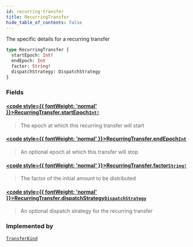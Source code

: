 ```yaml
---
id: recurring-transfer
title: RecurringTransfer
hide_table_of_contents: false
---
```








The specific details for a recurring transfer

```graphql
type RecurringTransfer {
  startEpoch: Int!
  endEpoch: Int
  factor: String!
  dispatchStrategy: DispatchStrategy
}
```


### Fields

#### [<code style={{ fontWeight: 'normal' }}>RecurringTransfer.<b>startEpoch</b></code>](#)<Bullet />[`Int!`](/docs/testnet/graphql/scalars/int) <Badge class="secondary" text="non-null"/> <Badge class="secondary" text="scalar"/>
> The epoch at which this recurring transfer will start
> 

#### [<code style={{ fontWeight: 'normal' }}>RecurringTransfer.<b>endEpoch</b></code>](#)<Bullet />[`Int`](/docs/testnet/graphql/scalars/int) <Badge class="secondary" text="scalar"/>
> An optional epoch at which this transfer will stop
> 

#### [<code style={{ fontWeight: 'normal' }}>RecurringTransfer.<b>factor</b></code>](#)<Bullet />[`String!`](/docs/testnet/graphql/scalars/string) <Badge class="secondary" text="non-null"/> <Badge class="secondary" text="scalar"/>
> The factor of the initial amount to be distributed
> 

#### [<code style={{ fontWeight: 'normal' }}>RecurringTransfer.<b>dispatchStrategy</b></code>](#)<Bullet />[`DispatchStrategy`](/docs/testnet/graphql/objects/dispatch-strategy) <Badge class="secondary" text="object"/>
> An optional dispatch strategy for the recurring transfer
> 



### Implemented by

[`TransferKind`](/docs/testnet/graphql/unions/transfer-kind)  <Badge class="secondary" text="union"/>



